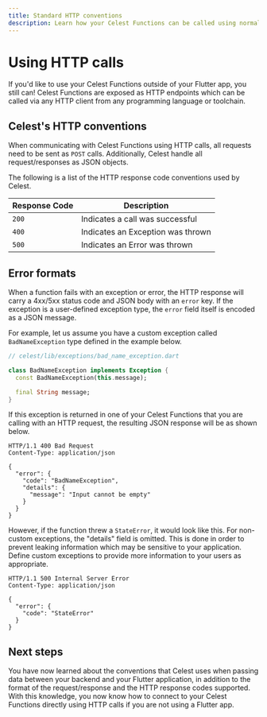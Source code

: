```yaml
---
title: Standard HTTP conventions
description: Learn how your Celest Functions can be called using normal HTTP requests.
---
```


# Using HTTP calls

If you'd like to use your Celest Functions outside of your Flutter app, you still can! Celest Functions are exposed as HTTP endpoints which can be called via any HTTP client from any programming language or toolchain.

## Celest's HTTP conventions

When communicating with Celest Functions using HTTP calls, all requests need to be sent as `POST` calls. Additionally, Celest handle all request/responses as JSON objects.

The following is a list of the HTTP response code conventions used by Celest.


| Response Code  | Description                                                   |
| --------- | ------------------------------------------------------------- |
| `200` | Indicates a call was successful |
| `400` | Indicates an Exception was thrown |
| `500` | Indicates an Error was thrown |

## Error formats

When a function fails with an exception or error, the HTTP response will carry a 4xx/5xx status code and JSON body with an `error` key. If the exception is a user-defined exception type, the `error` field itself is encoded as a JSON message.

For example, let us assume you have a custom exception called `BadNameException` type defined in the example below.

```dart
// celest/lib/exceptions/bad_name_exception.dart

class BadNameException implements Exception {
  const BadNameException(this.message);

  final String message;
}
```


If this exception is returned in one of your Celest Functions that you are calling with an HTTP request, the resulting JSON response will be as shown below. 

```http
HTTP/1.1 400 Bad Request
Content-Type: application/json

{
  "error": {
    "code": "BadNameException",
    "details": {
      "message": "Input cannot be empty"
    }
  }
}
```

However, if the function threw a `StateError`, it would look like this. For non-custom exceptions, the "details" field is omitted. This is done in order to prevent leaking information which may be sensitive to your application. Define custom exceptions to provide more information to your users as appropriate.

```http
HTTP/1.1 500 Internal Server Error
Content-Type: application/json

{
  "error": {
    "code": "StateError"
  }
}
```

## Next steps

You have now learned about the conventions that Celest uses when passing data between your backend and your Flutter application, in addition to the format of the request/response and the HTTP response codes supported. With this knowledge, you now know how to connect to your Celest Functions directly using HTTP calls if you are not using a Flutter app.
